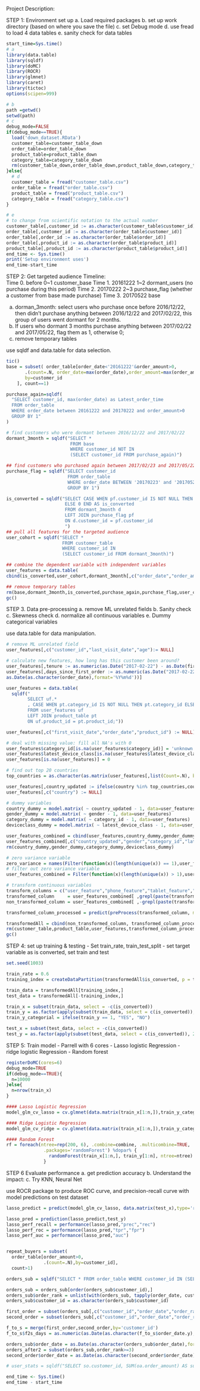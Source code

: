 Project Description: 

STEP 1: Environment set up
    a. Load required packages
    b. set up work directory (based on where you save the file)
    c. set Debug mode
    d. use fread to load 4 data tables
    e. sanity check for data tables
    
```r
start_time=Sys.time()
# a
library(data.table)
library(sqldf)
library(doMC)
library(ROCR)
library(glmnet)
library(caret)
library(tictoc)
options(scipen=999)

# b
path =getwd()
setwd(path)
# c
debug_mode=FALSE
if(debug_mode==TRUE){
  load('down_dataset.RData')
  customer_table=customer_table_down
  order_table=order_table_down
  product_table=product_table_down
  category_table=category_table_down
  rm(customer_table_down,order_table_down,product_table_down,category_table_down)
}else{
  # d
  customer_table = fread("customer_table.csv")
  order_table = fread("order_table.csv")
  product_table = fread("product_table.csv")
  category_table = fread("category_table.csv")
}

# e
# to change from scientific notation to the actual number
customer_table[,customer_id := as.character(customer_table$customer_id)]
order_table[,customer_id := as.character(order_table$customer_id)]
order_table[,order_id := as.character(order_table$order_id)]
order_table[,product_id := as.character(order_table$product_id)]
product_table[,product_id := as.character(product_table$product_id)]
end_time <- Sys.time()
print('Setup environment uses')
end_time-start_time
```

STEP 2: Get targeted audience 
  Timeline:               
   Time 0. before          0~1  customer_base
   Time 1. 20161222        1~2  dormant_users (no purchase during this period)
   Time 2. 20170222        2~3  purchase_flag (whether a customer from base made purchase)
   Time 3. 20170522 
   base 

  a. dorman_3month: select users who purchase once before 2016/12/22, then didn't purchase anything between 2016/12/22 and 2017/02/22, this group of users went dormant for 2 months.
  b. If users who dormant 3 months purchase anything between 2017/02/22 and 2017/05/22, flag them as 1, otherwise 0;
  c. remove temporary tables

  use sqldf and data.table for data selection.
```r

tic()
base = subset( order_table[order_date<'20161222'&order_amount>0,
       .(count=.N, order_date=max(order_date),order_amount=max(order_amount),product_id=max(product_id)),
       by=customer_id
    ], count==1)

purchase_again=sqldf(
  "SELECT customer_id, max(order_date) as Latest_order_time
  FROM order_table
  WHERE order_date between 20161222 and 20170222 and order_amount>0
  GROUP BY 1"
)

# find customers who were dormant between 2016/12/22 and 2017/02/22
dormant_3month = sqldf("SELECT * 
                        FROM base 
                        WHERE customer_id NOT IN 
                        (SELECT customer_id FROM purchase_again)")

## find customers who purchased again between 2017/02/23 and 2017/05/22
purchase_flag = sqldf("SELECT customer_id
                       FROM order_table
                       WHERE order_date BETWEEN '20170223' and '20170522'
                       GROUP BY 1")

is_converted = sqldf("SELECT CASE WHEN pf.customer_id IS NOT NULL THEN 1
                      ELSE 0 END AS is_converted 
                      FROM dormant_3month d
                      LEFT JOIN purchase_flag pf
                      ON d.customer_id = pf.customer_id
                      ")
## pull all features for the targeted audience
user_cohort = sqldf("SELECT * 
                     FROM customer_table
                     WHERE customer_id IN 
                     (SELECT customer_id FROM dormant_3month)")

## combine the dependent variable with independent variables
user_features = data.table(
cbind(is_converted,user_cohort,dormant_3month[,c("order_date","order_amount","product_id")]))

## remove temporary tables
rm(base,dormant_3month,is_converted,purchase_again,purchase_flag,user_cohort)
gc()

```

STEP 3. Data pre-processing
  a. remove ML unrelated fields
  b. Sanity check
  c. Skewness check
  d. normalize all continuous variables
  e. Dummy categorical variables

  use data.table for data manipulation.
```r
# remove ML unrelated field
user_features[,c("customer_id","last_visit_date","age"):= NULL]

# calculate new features, how long has this customer been around?
user_features[,tenure := as.numeric(as.Date("2017-02-22") - as.Date(first_visit_date))]
user_features[,days_since_first_order := as.numeric(as.Date("2017-02-22") -
as.Date(as.character(order_date),format='%Y%m%d'))]

user_features = data.table(
  sqldf(" 
        SELECT uf.*
        , CASE WHEN pt.category_id IS NOT NULL THEN pt.category_id ELSE 'unknown' END AS category_id
        FROM user_features uf
        LEFT JOIN product_table pt
        ON uf.product_id = pt.product_id;"))

user_features[,c("first_visit_date","order_date","product_id") := NULL]

# deal with missing value: fill all NA's with 0
user_features$category_id[is.na(user_features$category_id)] = 'unknown'
user_features$latest_device_class[is.na(user_features$latest_device_class)] = 'unknown'
user_features[is.na(user_features)] = 0

# find out top 20 countries
top_countries = as.character(as.matrix(user_features[,list(Count=.N), by = country][order(-Count)][1:30][,.(country)]))

user_features[,country_updated := ifelse(country %in% top_countries,country,'others')]
user_features[,c("country") := NULL]

# dummy variables
country_dummy = model.matrix( ~ country_updated - 1, data=user_features)
gender_dummy = model.matrix( ~ gender - 1, data=user_features)
category_dummy = model.matrix( ~ category_id - 1, data=user_features)
deviceclass_dummy = model.matrix( ~ latest_device_class - 1, data=user_features)

user_features_combined = cbind(user_features,country_dummy,gender_dummy,category_dummy,deviceclass_dummy)
user_features_combined[,c("country_updated","gender","category_id","latest_device_class") := NULL]
rm(country_dummy,gender_dummy,category_dummy,deviceclass_dummy)

# zero variance variable
zero_variance = names(Filter(function(x)(length(unique(x)) == 1),user_features_combined))
# filter out zero variance variable
user_features_combined = Filter(function(x)(length(unique(x)) > 1),user_features_combined)

# transform continuous variables
transform_columns = c("user_feature","phone_feature","tablet_feature","family_size","number_of_devices","tenure","order_amount","days_since_first_order")
transformed_column     = user_features_combined[ ,grepl(paste(transform_columns, collapse = "|"),names(user_features_combined)),with = FALSE]
non_transformed_column = user_features_combined[ ,-grepl(paste(transform_columns, collapse = "|"),names(user_features_combined)),with = FALSE]

transformed_column_processed = predict(preProcess(transformed_column, method = c("BoxCox","scale")),transformed_column)

transformedAll = cbind(non_transformed_column, transformed_column_processed)
rm(customer_table,product_table,user_features,transformed_column_processed,transformed_column,non_transformed_column)
gc()
```


STEP 4: set up training & testing
  - Set train_rate, train_test_split
  - set target variable as is converted, set train and test
```r
set.seed(1003)

train_rate = 0.6
training_index = createDataPartition(transformedAll$is_converted, p = train_rate, list = FALSE, times = 1)

train_data = transformedAll[training_index,]
test_data = transformedAll[-training_index,]

train_x = subset(train_data, select = -c(is_converted))
train_y = as.factor(apply(subset(train_data, select = c(is_converted)), 2, as.factor))
train_y_categorial = ifelse(train_y == 1, "YES", "NO")

test_x = subset(test_data, select = -c(is_converted))
test_y = as.factor(apply(subset(test_data, select = c(is_converted)), 2, as.factor))
```


STEP 5: Train model
  - Parrell with 6 cores
  - Lasso logistic Regression
  - ridge logistic Regression
  - Random forest

```r
registerDoMC(cores=6)
debug_mode=TRUE
if(debug_mode==TRUE){
  n=10000
}else{
  n=nrow(train_x)
}

#### Lasso Logistic Regression
model_glm_cv_lasso = cv.glmnet(data.matrix(train_x[1:n,]),train_y_categorial[1:n],alpha = 1,family="binomial",type.measure="auc",parallel=TRUE)

#### Ridge Logistic Regression
model_glm_cv_ridge = cv.glmnet(data.matrix(train_x[1:n,]),train_y_categorial[1:n],alpha = 0,family="binomial",type.measure="auc",parallel=TRUE)

#### Random Forest
rf = foreach(ntree=rep(200, 6), .combine=combine, .multicombine=TRUE,
              .packages='randomForest') %dopar% {
                randomForest(train_x[1:n,], train_y[1:n], ntree=ntree)
              }
```

STEP 6 Evaluate performance
  a. get prediction accuracy
  b. Understand the impact: 
  c. Try KNN, Neural Net
  
use ROCR package to produce ROC curve, and precision-recall curve with model predictions on test dataset
```r


lasso_predict = predict(model_glm_cv_lasso, data.matrix(test_x),type='response')

lasso_pred = prediction(lasso_predict,test_y)
lasso_perf_recall = performance(lasso_pred,"prec","rec")
lasso_perf_roc = performance(lasso_pred,"tpr","fpr")
lasso_perf_auc = performance(lasso_pred,"auc")


repeat_buyers = subset(
  order_table[order_amount>0,
              .(count=.N),by=customer_id],
  count>1)

orders_sub = sqldf("SELECT * FROM order_table WHERE customer_id IN (SELECT customer_id FROM repeat_buyers GROUP BY 1)");

orders_sub = orders_sub[order(orders_sub$customer_id),]
orders_sub$order_rank = unlist(with(orders_sub, tapply(order_date, customer_id, function(x) rank(x, ties.method= "first"))))
orders_sub$customer_id = as.character(orders_sub$customer_id)

first_order = subset(orders_sub[,c("customer_id","order_date","order_rank")],order_rank==1)
second_order = subset(orders_sub[,c("customer_id","order_date","order_rank")],order_rank==2)

f_to_s = merge(first_order,second_order,by='customer_id')
f_to_s$f2s_days = as.numeric(as.Date(as.character(f_to_s$order_date.y),format='%Y%m%d') - as.Date(as.character(f_to_s$order_date.x),format='%Y%m%d'))

orders_sub$order_date = as.Date(as.character(orders_sub$order_date),format='%Y%m%d')
orders_after2 = subset(orders_sub,order_rank>=3)
second_order$order_date = as.Date(as.character(second_order$order_date),format='%Y%m%d')

# user_stats = sqldf("SELECT so.customer_id, SUM(oa.order_amount) AS sum_rev FROM second_order so INNER JOIN orders_after2 oa ON so.customer_id = so.customer_id WHERE oa.order_date - so.order_date <= 183 GROUP BY 1;")

end_time <- Sys.time()
end_time - start_time
```





